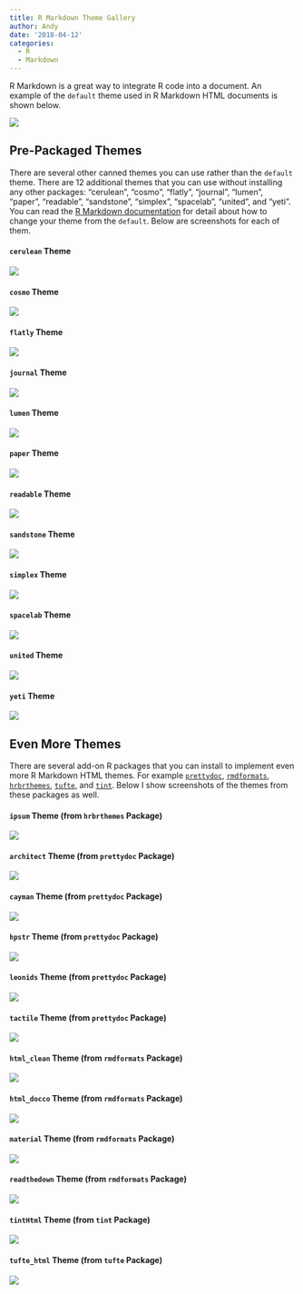 ```yaml
---
title: R Markdown Theme Gallery
author: Andy
date: '2018-04-12'
categories:
  - R
  - Markdown
---
```


R Markdown is a great way to integrate R code into a document. An example of the `default` theme used in R Markdown HTML documents is shown below.

![](default.png)

## Pre-Packaged Themes

There are several other canned themes you can use rather than the `default` theme. There are 12 additional themes that you can use without installing any other packages: "cerulean", "cosmo", "flatly", "journal", "lumen", "paper", "readable", "sandstone", "simplex", "spacelab", "united", and "yeti". You can read the [R Markdown documentation](https://rmarkdown.rstudio.com/html_document_format.html#appearance_and_style) for detail about how to change your theme from the `default`. Below are screenshots for each of them.

#### `cerulean` Theme

![](cerulean.png)

#### `cosmo` Theme

![](cosmo.png)

#### `flatly` Theme

![](flatly.png)

#### `journal` Theme

![](journal.png)

#### `lumen` Theme

![](lumen.png)

#### `paper` Theme

![](paper.png)

#### `readable` Theme

![](readable.png)

#### `sandstone` Theme

![](sandstone.png)

#### `simplex` Theme

![](simplex.png)

#### `spacelab` Theme

![](spacelab.png)

#### `united` Theme

![](united.png)

#### `yeti` Theme

![](yeti.png)

## Even More Themes

There are several add-on R packages that you can install to implement even more R Markdown HTML themes. For example [`prettydoc`](https://yixuan.cos.name/prettydoc/), [`rmdformats`](https://github.com/juba/rmdformats), [`hrbrthemes`](https://github.com/hrbrmstr/hrbrthemes), [`tufte`](https://github.com/rstudio/tufte), and [`tint`](http://dirk.eddelbuettel.com/code/tint.html). Below I show screenshots of the themes from these packages as well.

#### `ipsum` Theme (from `hrbrthemes` Package)

![](hrbrthemes-ipsum.png)

#### `architect` Theme (from `prettydoc` Package)

![](prettydoc-architect.png)

#### `cayman` Theme (from `prettydoc` Package)

![](prettydoc-cayman.png)

#### `hpstr` Theme (from `prettydoc` Package)

![](prettydoc-hpstr.png)

#### `leonids` Theme (from `prettydoc` Package)

![](prettydoc-leonids.png)

#### `tactile` Theme (from `prettydoc` Package)

![](prettydoc-tactile.png)

#### `html_clean` Theme (from `rmdformats` Package)

![](rmdformats-html_clean.png)

#### `html_docco` Theme (from `rmdformats` Package)

![](rmdformats-html_docco.png)

#### `material` Theme (from `rmdformats` Package)

![](rmdformats-material.png)

#### `readthedown` Theme (from `rmdformats` Package)

![](rmdformats-readthedown.png)

#### `tintHtml` Theme (from `tint` Package)

![](tint-tintHtml.png)

#### `tufte_html` Theme (from `tufte` Package)

![](tufte-tufte_html.png)

